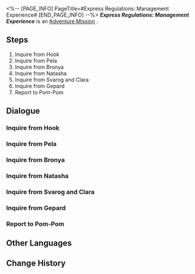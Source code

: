 <%-- [PAGE_INFO]
PageTitle=#Express Regulations: Management Experience#
[END_PAGE_INFO] --%>
{{Stub|Dialogue.}}
{{Mission Infobox
|id            = 4050037
|title         = 
|image         = <!--Mission Express Regulations: Management Experience.png-->
|type          = Adventure
|event_name    = 
|chapter       = 
|requirements  = 
|summary       = <!--official mission summary from Fate's Atlas-->
|characters    = Trailblazer
|startLocation = [[<!--starting world-->]] - [[<!--starting area-->]]
|world         = <!--starting world-->
|area          = <!--starting area-->
|prev          = 
|next          = 
|rewards       = Sparse Aether*2; Meteoric Alloy*1; Credit*8,000
}}
'''''Express Regulations: Management Experience''''' is an [[Adventure Mission]]<!--in [world]-->.

==Steps==
# Inquire from Hook
# Inquire from Pela
# Inquire from Bronya
# Inquire from Natasha
# Inquire from Svarog and Clara
# Inquire from Gepard
# Report to Pom-Pom

<!--
==Gameplay Notes==

--><!--
==Trial Character==

-->
==Dialogue==
{{Stub Dialogue}}
{{Dialogue Start}}
:{{tx}}
{{Dialogue End}}

===Inquire from Hook===
{{Mission Description|type=adventure|location=<!--to be added-->|update|Ask Hook about her managerial experiences, but... does Hook really know this stuff?}}
{{Dialogue Start}}
:{{tx}}
{{Dialogue End}}

===Inquire from Pela===
{{Mission Description|type=adventure|location=<!--to be added-->|update|Ask Pela about her managerial experiences.}}
{{Dialogue Start}}
:{{tx}}
{{Dialogue End}}

===Inquire from Bronya===
{{Mission Description|type=adventure|location=<!--to be added-->|update|Ask Bronya about her managerial experiences.}}
{{Dialogue Start}}
:{{tx}}
{{Dialogue End}}

===Inquire from Natasha===
{{Mission Description|type=adventure|location=<!--to be added-->|update|Ask Natasha about her managerial experiences.}}
{{Dialogue Start}}
:{{tx}}
{{Dialogue End}}

===Inquire from Svarog and Clara===
{{Mission Description|type=adventure|location=<!--to be added-->|update|Ask Svarog and Clara about their managerial experiences.}}
{{Dialogue Start}}
:{{tx}}
{{Dialogue End}}

===Inquire from Gepard===
{{Mission Description|type=adventure|location=<!--to be added-->|update|Ask Gepard about his managerial experiences.}}
{{Dialogue Start}}
:{{tx}}
{{Dialogue End}}

===Report to Pom-Pom===
{{Mission Description|type=adventure|location=<!--to be added-->|update|Return and report to Pom-Pom with your newfound knowledge gathered from your friends!}}
{{Dialogue Start}}
:{{tx}}
{{Dialogue End}}

==Other Languages==
{{Other Languages
|en   = Express Regulations: Management Experience
|zhs  = 列车行为准则：管理经验
|zht  = 列車行為準則：管理經驗
|ja   = 車内行動規範・マネージメント
|ko   = 열차 행동 준칙: 관리 경험
|es   = Normas del Expreso: experiencia en gestión
|fr   = Règlement de l'Express&nbsp;: expérience en gestion
|ru   = Правила экспресса: Управленческий опыт
|th   = แนวปฏิบัติของรถไฟ: ประสบการณ์ด้านการบริหารจัดการ
|vi   = Quy Tắc Ứng Xử Đội Tàu: Kinh Nghiệm Quản Lý
|de   = Expressregeln: Managementerfahrung
|id   = Pedoman Express: Pengalaman Manajemen
|pt   = Regulamentos do Expresso: Experiência de Gerenciamento
}}

==Change History==
{{Change History|1.1}}
